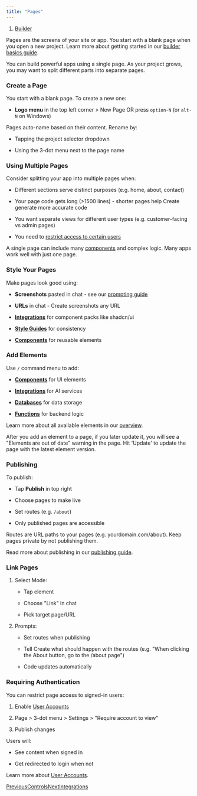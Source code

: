 ```yaml
---
title: "Pages"
---
```


1. [Builder](/create/builder-add-ons)

Pages are the screens of your site or app. You start with a blank page when you open a new project. Learn more about getting started in our [builder basics guide](/create/getting-started/builder-basics).

You can build powerful apps using a single page. As your project grows, you may want to split different parts into separate pages.

### Create a Page

You start with a blank page. To create a new one:

* **Logo menu** in the top left corner > New Page OR press `option-N` (or `alt-N` on Windows)

Pages auto-name based on their content. Rename by:

* Tapping the project selector dropdown

* Using the 3-dot menu next to the page name

### Using Multiple Pages

Consider splitting your app into multiple pages when:

* Different sections serve distinct purposes (e.g. home, about, contact)

* Your page code gets long (>1500 lines) - shorter pages help Create generate more accurate code

* You want separate views for different user types (e.g. customer-facing vs admin pages)

* You need to [restrict access to certain users](/create/builder-add-ons/user-accounts)

A single page can include many [components](/create/builder-add-ons/components) and complex logic. Many apps work well with just one page.

### Style Your Pages

Make pages look good using:

* **Screenshots** pasted in chat - see our [prompting guide](/create/getting-started/guide-to-prompting)

* **URLs** in chat - Create screenshots any URL

* [**Integrations**](/create/builder-add-ons/integrations) for component packs like shadcn/ui

* [**Style Guides**](/create/builder-add-ons/style-guides) for consistency

* [**Components**](/create/builder-add-ons/components) for reusable elements

### Add Elements

Use `/` command menu to add:

* [**Components**](/create/builder-add-ons/components) for UI elements

* [**Integrations**](/create/builder-add-ons/integrations) for AI services

* [**Databases**](/create/builder-add-ons/databases-beta) for data storage

* [**Functions**](/create/builder-add-ons/functions) for backend logic

Learn more about all available elements in our [overview](/create/builder-add-ons/overview).

After you add an element to a page, if you later update it, you will see a "Elements are out of date" warning in the page. Hit 'Update' to update the page with the latest element version.

### Publishing

To publish:

* Tap **Publish** in top right

* Choose pages to make live

* Set routes (e.g. `/about`)

* Only published pages are accessible

Routes are URL paths to your pages (e.g. yourdomain.com/about). Keep pages private by not publishing them.

Read more about publishing in our [publishing guide](/create/publish-and-share/publish).

### Link Pages

1. Select Mode:

   * Tap element

   * Choose "Link" in chat

   * Pick target page/URL

2. Prompts:

   * Set routes when publishing

   * Tell Create what should happen with the routes (e.g. "When clicking the About button, go to the /about page")

   * Code updates automatically

### Requiring Authentication

You can restrict page access to signed-in users:

1. Enable [User Accounts](/create/builder-add-ons/user-accounts)

2. Page > 3-dot menu > Settings > "Require account to view"

3. Publish changes

Users will:

* See content when signed in

* Get redirected to login when not

Learn more about [User Accounts](/create/builder-add-ons/user-accounts).

[PreviousControls](/create/builder-add-ons/controls)[NextIntegrations](/create/builder-add-ons/integrations)

